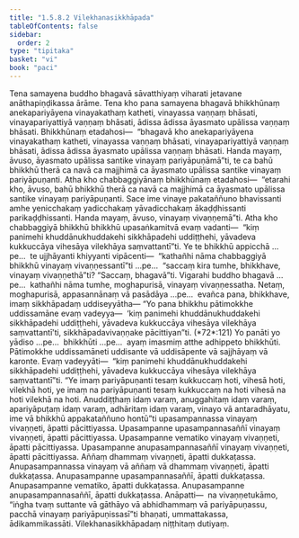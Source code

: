 ```yaml
---
title: "1.5.8.2 Vilekhanasikkhāpada"
tableOfContents: false
sidebar:
  order: 2
type: "tipitaka"
basket: "vi"
book: "paci"
---
```



<DynamicBreadcrumb />

<Division number="438" book="paci" e="ch" v="2" p="187">

<Paragraph number="1318" book="paci">
Tena samayena buddho bhagavā sāvatthiyaṃ viharati jetavane anāthapiṇḍikassa ārāme. Tena kho pana samayena bhagavā bhikkhūnaṃ anekapariyāyena vinayakathaṃ katheti, vinayassa vaṇṇaṃ bhāsati, vinayapariyattiyā vaṇṇaṃ bhāsati, ādissa ādissa āyasmato upālissa vaṇṇaṃ bhāsati. Bhikkhūnaṃ etadahosi—  “bhagavā kho anekapariyāyena vinayakathaṃ katheti, vinayassa vaṇṇaṃ bhāsati, vinayapariyattiyā vaṇṇaṃ bhāsati, ādissa ādissa āyasmato upālissa vaṇṇaṃ bhāsati. Handa mayaṃ, āvuso, āyasmato upālissa santike vinayaṃ pariyāpuṇāmā”ti, te ca bahū bhikkhū therā ca navā ca majjhimā ca āyasmato upālissa santike vinayaṃ pariyāpuṇanti.
</Paragraph>

<Paragraph number="1319" book="paci">
Atha kho chabbaggiyānaṃ bhikkhūnaṃ etadahosi—  “etarahi kho, āvuso, bahū bhikkhū therā ca navā ca majjhimā ca āyasmato upālissa santike vinayaṃ pariyāpuṇanti. Sace ime vinaye pakataññuno bhavissanti amhe yenicchakaṃ yadicchakaṃ yāvadicchakaṃ ākaḍḍhissanti parikaḍḍhissanti. Handa mayaṃ, āvuso, vinayaṃ vivaṇṇemā”ti. Atha kho chabbaggiyā bhikkhū bhikkhū upasaṅkamitvā evaṃ vadanti—  “kiṃ panimehi khuddānukhuddakehi sikkhāpadehi uddiṭṭhehi, yāvadeva kukkuccāya vihesāya vilekhāya saṃvattantī”ti.
</Paragraph>

<Paragraph number="1320" book="paci">
Ye te bhikkhū appicchā …pe…  te ujjhāyanti khiyyanti vipācenti—  “kathañhi nāma chabbaggiyā bhikkhū vinayaṃ vivaṇṇessantī”ti …pe…  “saccaṃ kira tumhe, bhikkhave, vinayaṃ vivaṇṇethā”ti? “Saccaṃ, bhagavā”ti. Vigarahi buddho bhagavā …pe…  kathañhi nāma tumhe, moghapurisā, vinayaṃ vivaṇṇessatha. Netaṃ, moghapurisā, appasannānaṃ vā pasādāya …pe…  evañca pana, bhikkhave, imaṃ sikkhāpadaṃ uddiseyyātha—
</Paragraph>

</Division>
<Division number="439" book="paci" e="ch" v="2" p="188">

<Paragraph number="1321" book="paci">
<Emphasis>“Yo pana bhikkhu pātimokkhe uddissamāne evaṃ vadeyya—  ‘kiṃ panimehi khuddānukhuddakehi sikkhāpadehi uddiṭṭhehi, yāvadeva kukkuccāya vihesāya vilekhāya saṃvattantī’ti, sikkhāpadavivaṇṇake pācittiyan”</Emphasis>ti. (*72*:<Emphasis>121</Emphasis>)
</Paragraph>

</Division>
<Division number="440" book="paci" e="ch" v="2" p="188">

<Paragraph number="1322" book="paci">
<Emphasis>Yo panā</Emphasis>ti yo yādiso …pe…  <Emphasis>bhikkhū</Emphasis>ti …pe…  ayaṃ imasmiṃ atthe adhippeto bhikkhūti.
</Paragraph>

<Paragraph number="1323" book="paci">
<Emphasis>Pātimokkhe uddissamāne</Emphasis>ti uddisante vā uddisāpente vā sajjhāyaṃ vā karonte.
</Paragraph>

<Paragraph number="1324" book="paci">
<Emphasis>Evaṃ vadeyyā</Emphasis>ti—  “kiṃ panimehi khuddānukhuddakehi sikkhāpadehi uddiṭṭhehi, yāvadeva kukkuccāya vihesāya vilekhāya saṃvattantī”ti. “Ye imaṃ pariyāpuṇanti tesaṃ kukkuccaṃ hoti, vihesā hoti, vilekhā hoti, ye imaṃ na pariyāpuṇanti tesaṃ kukkuccaṃ na hoti vihesā na hoti vilekhā na hoti. Anuddiṭṭhaṃ idaṃ varaṃ, anuggahitaṃ idaṃ varaṃ, apariyāpuṭaṃ idaṃ varaṃ, adhāritaṃ idaṃ varaṃ, vinayo vā antaradhāyatu, ime vā bhikkhū appakataññuno hontū”ti upasampannassa vinayaṃ vivaṇṇeti, āpatti pācittiyassa.
</Paragraph>

</Division>
<Division number="441" book="paci" e="ch" v="2" p="189">

<Paragraph number="1325" book="paci">
Upasampanne upasampannasaññī vinayaṃ vivaṇṇeti, āpatti pācittiyassa. Upasampanne vematiko vinayaṃ vivaṇṇeti, āpatti pācittiyassa. Upasampanne anupasampannasaññī vinayaṃ vivaṇṇeti, āpatti pācittiyassa.
</Paragraph>

<Paragraph number="1326" book="paci">
Aññaṃ dhammaṃ vivaṇṇeti, āpatti dukkaṭassa. Anupasampannassa vinayaṃ vā aññaṃ vā dhammaṃ vivaṇṇeti, āpatti dukkaṭassa. Anupasampanne upasampannasaññī, āpatti dukkaṭassa. Anupasampanne vematiko, āpatti dukkaṭassa. Anupasampanne anupasampannasaññī, āpatti dukkaṭassa.
</Paragraph>

</Division>
<Division number="442" book="paci" e="ch" v="2" p="189">

<Paragraph number="1327" book="paci">
Anāpatti—  na vivaṇṇetukāmo, “iṅgha tvaṃ suttante vā gāthāyo vā abhidhammaṃ vā pariyāpuṇassu, pacchā vinayaṃ pariyāpuṇissasī”ti bhaṇati, ummattakassa, ādikammikassāti.

</Paragraph>
</Division>

<Paragraph number="1328" type="center" book="paci">
Vilekhanasikkhāpadaṃ niṭṭhitaṃ dutiyaṃ.
</Paragraph>